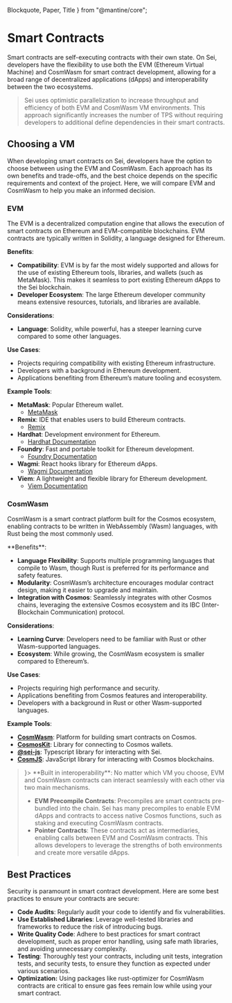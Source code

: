    Blockquote, Paper, Title
} from "@mantine/core";

# Smart Contracts
Smart contracts are self-executing contracts with their own state. On Sei, developers have the flexibility to use both the EVM (Ethereum Virtual Machine) and CosmWasm for smart contract development, allowing for a broad range of decentralized applications (dApps) and interoperability between the two ecosystems.

<Blockquote color="red" mt="xl">
   Sei uses optimistic parallelization to increase throughput and efficiency of both EVM and CosmWasm VM environments. This approach significantly increases the number of TPS without requiring developers to additional define dependencies in their smart contracts.
</Blockquote>


## Choosing a VM
When developing smart contracts on Sei, developers have the option to choose between using the EVM and CosmWasm. Each approach has its own benefits and trade-offs, and the best choice depends on the specific requirements and context of the project. Here, we will compare EVM and CosmWasm to help you make an informed decision.

### EVM
The EVM is a decentralized computation engine that allows the execution of smart contracts on Ethereum and EVM-compatible blockchains. EVM contracts are typically written in Solidity, a language designed for Ethereum.

<Paper shadow="lg" p="md" mt="xl" withBorder radius="md">

**Benefits**:

- **Compatibility**: EVM is by far the most widely supported and allows for the use of existing Ethereum tools, libraries, and wallets (such as MetaMask). This makes it seamless to port existing Ethereum dApps to the Sei blockchain.
- **Developer Ecosystem**: The large Ethereum developer community means extensive resources, tutorials, and libraries are available.

**Considerations**:

- **Language**: Solidity, while powerful, has a steeper learning curve compared to some other languages.

**Use Cases**:

- Projects requiring compatibility with existing Ethereum infrastructure.
- Developers with a background in Ethereum development.
- Applications benefiting from Ethereum’s mature tooling and ecosystem.

**Example Tools**:

- **MetaMask**: Popular Ethereum wallet.
  - [MetaMask](https://metamask.io/)
- **Remix**: IDE that enables users to build Ethereum contracts.
  - [Remix](https://remix.ethereum.org/)
- **Hardhat**: Development environment for Ethereum.
  - [Hardhat Documentation](https://hardhat.org/hardhat-runner/docs/getting-started)
- **Foundry**: Fast and portable toolkit for Ethereum development.
  - [Foundry Documentation](https://github.com/foundry-rs/foundry)
- **Wagmi**: React hooks library for Ethereum dApps.
  - [Wagmi Documentation](https://wagmi.sh/)
- **Viem**: A lightweight and flexible library for Ethereum development.
  - [Viem Documentation](https://viem.sh/)

### CosmWasm

CosmWasm is a smart contract platform built for the Cosmos ecosystem, enabling contracts to be written in WebAssembly (Wasm) languages, with Rust being the most commonly used.

<Paper shadow="lg" p="md" mt="xl" withBorder radius="md">
**Benefits**:

- **Language Flexibility**: Supports multiple programming languages that compile to Wasm, though Rust is preferred for its performance and safety features.
- **Modularity**: CosmWasm’s architecture encourages modular contract design, making it easier to upgrade and maintain.
- **Integration with Cosmos**: Seamlessly integrates with other Cosmos chains, leveraging the extensive Cosmos ecosystem and its IBC (Inter-Blockchain Communication) protocol.

**Considerations**:

- **Learning Curve**: Developers need to be familiar with Rust or other Wasm-supported languages.
- **Ecosystem**: While growing, the CosmWasm ecosystem is smaller compared to Ethereum’s.

**Use Cases**:

- Projects requiring high performance and security.
- Applications benefiting from Cosmos features and interoperability.
- Developers with a background in Rust or other Wasm-supported languages.

**Example Tools**:

- **[CosmWasm](https://docs.cosmwasm.com/)**: Platform for building smart contracts on Cosmos.
- **[CosmosKit](https://github.com/cosmology-tech/cosmos-kit)**: Library for connecting to Cosmos wallets.
- **[@sei-js](https://github.com/sei-protocol/sei-js)**: Typescript library for interacting with Sei.
- **[CosmJS](https://cosmos.github.io/cosmjs/)**: JavaScript library for interacting with Cosmos blockchains.
</Paper>

<Blockquote color="blue" mt="xl" icon={<IconInfoCircle/>}>
   **Built in interoperability**:
   No matter which VM you choose, EVM and CosmWasm contracts can interact seamlessly with each other via two main mechanisms.

   - **EVM Precompile Contracts**: Precompiles are smart contracts pre-bundled into the chain. Sei has many precompiles to enable EVM dApps and contracts to access native Cosmos functions, such as staking and executing CosmWasm contracts.
   - **Pointer Contracts**: These contracts act as intermediaries, enabling calls between EVM and CosmWasm contracts. This allows developers to leverage the strengths of both environments and create more versatile dApps.
</Blockquote>

## Best Practices

Security is paramount in smart contract development. Here are some best practices to ensure your contracts are secure:

- **Code Audits**: Regularly audit your code to identify and fix vulnerabilities.
- **Use Established Libraries**: Leverage well-tested libraries and frameworks to reduce the risk of introducing bugs.
- **Write Quality Code**: Adhere to best practices for smart contract development, such as proper error handling, using safe math libraries, and avoiding unnecessary complexity.
- **Testing**: Thoroughly test your contracts, including unit tests, integration tests, and security tests, to ensure they function as expected under various scenarios.
- **Optimization:** Using packages like rust-optimizer for CosmWasm contracts are critical to ensure gas fees remain low while using your smart contract.
